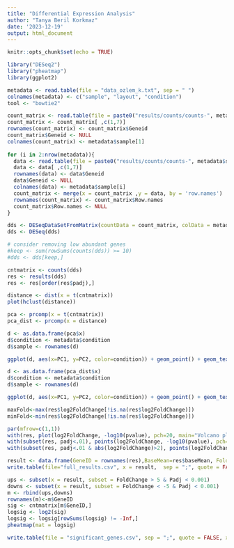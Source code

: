 ```yaml
---
title: "Differential Expression Analysis"
author: "Tanya Beril Korkmaz"
date: '2023-12-19'
output: html_document
---
```


```r
knitr::opts_chunk$set(echo = TRUE)
```

```r
library("DESeq2")
library("pheatmap")
library(ggplot2)
```

```r
metadata <- read.table(file = "data_ozlem_k.txt", sep = " ")
colnames(metadata) <- c("sample", "layout", "condition")
tool <- "bowtie2"
```


```r
count_matrix <- read.table(file = paste0("results/counts/counts-", metadata$sample[1],"-", tool, ".txt"), header=T)
count_matrix <- count_matrix[ ,c(1,7)]
rownames(count_matrix) <- count_matrix$Geneid
count_matrix$Geneid <- NULL
colnames(count_matrix) <- metadata$sample[1]
  
for (i in 2:nrow(metadata)){
  data <- read.table(file = paste0("results/counts/counts-", metadata$sample[i],"-", tool, ".txt"), header=T)
  data <- data[ ,c(1,7)]
  rownames(data) <- data$Geneid
  data$Geneid <- NULL
  colnames(data) <- metadata$sample[i]
  count_matrix <- merge(x = count_matrix ,y = data, by = 'row.names')
  rownames(count_matrix) <- count_matrix$Row.names
  count_matrix$Row.names <- NULL
}

```

```r
dds <- DESeqDataSetFromMatrix(countData = count_matrix, colData = metadata, design=~condition)
dds <- DESeq(dds)

# consider removing low abundant genes
#keep <- sum(rowSums(counts(dds)) >= 10)
#dds <- dds[keep,]

cntmatrix <- counts(dds)
res <- results(dds)
res <- res[order(res$padj),]
```

```r
distance <- dist(x = t(cntmatrix))
plot(hclust(distance))
```


```r
pca <- prcomp(x = t(cntmatrix))
pca_dist <- prcomp(x = distance)

d <- as.data.frame(pca$x)
d$condition <- metadata$condition
d$sample <- rownames(d)

ggplot(d, aes(x=PC1, y=PC2, color=condition)) + geom_point() + geom_text(aes(label = sample))
```

```r

d <- as.data.frame(pca_dist$x)
d$condition <- metadata$condition
d$sample <- rownames(d)

ggplot(d, aes(x=PC1, y=PC2, color=condition)) + geom_point() + geom_text(aes(label = sample))
```

```r
maxFold<-max(res$log2FoldChange[!is.na(res$log2FoldChange)])
minFold<-min(res$log2FoldChange[!is.na(res$log2FoldChange)])

par(mfrow=c(1,1))
with(res, plot(log2FoldChange, -log10(pvalue), pch=20, main="Volcano plot", xlim=c(minFold, maxFold)))
with(subset(res, padj<.01), points(log2FoldChange, -log10(pvalue), pch=20, col="blue"))
with(subset(res, padj<.01 & abs(log2FoldChange)>2), points(log2FoldChange, -log10(pvalue), pch=20, col="orange"))

```


```r
result <- data.frame(GeneID = rownames(res),BaseMean=res$baseMean, FoldChange=res$log2FoldChange, Padj=res$padj)
write.table(file="full_results.csv", x = result,  sep = ";", quote = FALSE, row.names = FALSE, dec = "," )

```

```r
ups <- subset(x = result, subset = FoldChange > 5 & Padj < 0.001)
downs <- subset(x = result, subset = FoldChange < -5 & Padj < 0.001)
m <- rbind(ups,downs)
rownames(m)<-m$GeneID
sig <- cntmatrix[m$GeneID,]
logsig <- log2(sig)
logsig <- logsig[rowSums(logsig) != -Inf,]
pheatmap(mat = logsig)

write.table(file = "significant_genes.csv", sep = ";", quote = FALSE, x = m, dec = ",")
```

